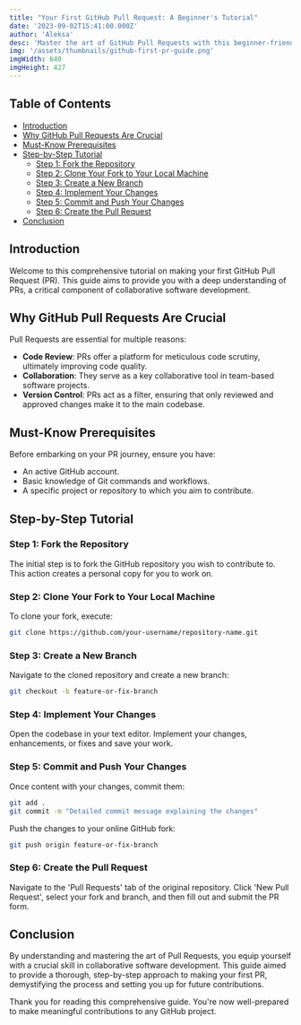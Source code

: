 ```yaml
---
title: "Your First GitHub Pull Request: A Beginner's Tutorial"
date: '2023-09-02T15:41:00.000Z'
author: 'Aleksa'
desc: 'Master the art of GitHub Pull Requests with this beginner-friendly guide. Gain expert insights and step-by-step instructions for creating flawless PRs.'
img: '/assets/thumbnails/github-first-pr-guide.png'
imgWidth: 640
imgHeight: 427
---
```


## Table of Contents

- [Introduction](#introduction)
- [Why GitHub Pull Requests Are Crucial](#why-github-pull-requests-are-crucial)
- [Must-Know Prerequisites](#must-know-prerequisites)
- [Step-by-Step Tutorial](#step-by-step-tutorial)
  - [Step 1: Fork the Repository](#step-1-fork-the-repository)
  - [Step 2: Clone Your Fork to Your Local Machine](#step-2-clone-your-fork-to-your-local-machine)
  - [Step 3: Create a New Branch](#step-3-create-a-new-branch)
  - [Step 4: Implement Your Changes](#step-4-implement-your-changes)
  - [Step 5: Commit and Push Your Changes](#step-5-commit-and-push-your-changes)
  - [Step 6: Create the Pull Request](#step-6-create-the-pull-request)
- [Conclusion](#conclusion)

## Introduction

Welcome to this comprehensive tutorial on making your first GitHub Pull Request (PR). This guide aims to provide you with a deep understanding of PRs, a critical component of collaborative software development.

## Why GitHub Pull Requests Are Crucial

Pull Requests are essential for multiple reasons:

- **Code Review**: PRs offer a platform for meticulous code scrutiny, ultimately improving code quality.
- **Collaboration**: They serve as a key collaborative tool in team-based software projects.
- **Version Control**: PRs act as a filter, ensuring that only reviewed and approved changes make it to the main codebase.

## Must-Know Prerequisites

Before embarking on your PR journey, ensure you have:

- An active GitHub account.
- Basic knowledge of Git commands and workflows.
- A specific project or repository to which you aim to contribute.

## Step-by-Step Tutorial

### Step 1: Fork the Repository

The initial step is to fork the GitHub repository you wish to contribute to. This action creates a personal copy for you to work on.

### Step 2: Clone Your Fork to Your Local Machine

To clone your fork, execute:

```bash
git clone https://github.com/your-username/repository-name.git
```

### Step 3: Create a New Branch

Navigate to the cloned repository and create a new branch:

```bash
git checkout -b feature-or-fix-branch
```

### Step 4: Implement Your Changes

Open the codebase in your text editor. Implement your changes, enhancements, or fixes and save your work.

### Step 5: Commit and Push Your Changes

Once content with your changes, commit them:

```bash
git add .
git commit -m "Detailed commit message explaining the changes"
```

Push the changes to your online GitHub fork:

```bash
git push origin feature-or-fix-branch
```

### Step 6: Create the Pull Request

Navigate to the 'Pull Requests' tab of the original repository. Click 'New Pull Request', select your fork and branch, and then fill out and submit the PR form.

## Conclusion

By understanding and mastering the art of Pull Requests, you equip yourself with a crucial skill in collaborative software development. This guide aimed to provide a thorough, step-by-step approach to making your first PR, demystifying the process and setting you up for future contributions.

Thank you for reading this comprehensive guide. You're now well-prepared to make meaningful contributions to any GitHub project.
